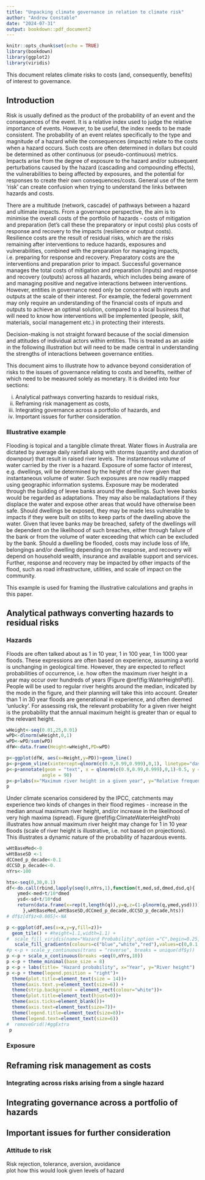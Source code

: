 ```yaml
---
title: "Unpacking climate governance in relation to climate risk"
author: "Andrew Constable"
date: "2024-07-31"
output: bookdown::pdf_document2
---
```


```r
knitr::opts_chunk$set(echo = TRUE)
library(bookdown)
library(ggplot2)
library(viridis)
```

This document relates climate risks to costs (and, consequently, benefits) of interest to governance. 

## Introduction  

Risk is usually defined as the product of the probability of an event and the consequences of the event.  It is a relative index used to judge the relative importance of events.  However, to be useful, the index needs to be made consistent.  The probability of an event relates specifically to the type and magnitude of a hazard while the consequences (impacts) relate to the costs when a hazard occurs.  Such costs are often determined in dollars but could be determined as other continuous (or pseudo-continuous) metrics.  Impacts arise from the degree of exposure to the hazard and/or subsequent perturbations caused by the hazard (cascading and compounding effects), the vulnerabilities to being affected by exposures, and the potential for responses to create their own consequences/costs.  General use of the term 'risk' can create confusion when trying to understand the links between hazards and costs. 
  
There are a multitude (network, cascade) of pathways between a hazard and ultimate impacts.  From a governance perspective, the aim is to minimise the overall costs of the portfolio of hazards - costs of mitigation and preparation (let's call these the preparatory or input costs) plus costs of response and recovery to the impacts (resilience or output costs).  Resilience costs are the result of residual risks, which are the risks remaining after interventions to reduce hazards, exposures and vulnerabilities, combined with the preparation for managing impacts, i.e. preparing for response and recovery. Preparatory costs are the interventions and preparation prior to impact.  Successful governance manages the total costs of mitigation and preparation (inputs) and response and recovery (outputs) across all hazards, which includes being aware of and managing positive and negative interactions between interventions.  However, entities in governance need only be concerned with inputs and outputs at the scale of their interest.  For example, the federal government may only require an understanding of the financial costs of inputs and outputs to achieve an optimal solution, compared to a local business that will need to know how interventions will be implemented (people, skill, materials, social management etc.) in protecting their interests.  
  
Decision-making is not straight forward because of the social dimension and attitudes of individual actors within entities.  This is treated as an aside in the following illustration but will need to be made central in understanding the strengths of interactions between governance entities.

This document aims to illustrate how to advance beyond consideration of risks to the issues of governance relating to costs and benefits, neither of which need to be measured solely as monetary.  It is divided into four sections:  
  
i) Analytical pathways converting hazards to residual risks,  
i) Reframing risk management as costs,    
i) Integrating governance across a portfolio of hazards, and  
i) Important issues for further consideration.  
  
### Illustrative example  
  
Flooding is topical and a tangible climate threat.  Water flows in Australia are dictated by average daily rainfall along with storms (quantity and duration of downpour) that result in raised river levels.  The instantenous volume of water carried by the river is a hazard.  Exposure of some factor of interest, e.g. dwellings, will be determined by the height of the river given that instantaneous volume of water.  Such exposures are now readily mapped using geographic information systems.  Exposure may be moderated through the building of levee banks around the dwellings.  Such levee banks would be regarded as adaptations.  They may also be maladaptations if they displace the water and expose other areas that would have otherwise been safe.  Should dwellings be exposed, they may be made less vulnerable to impacts if they were built on stilts to keep parts of the dwelling above the water.  Given that levee banks may be breached, safety of the dwellings will be dependent on the likelihood of such breaches, either through failure of the bank or from the volume of water exceeding that which can be excluded by the bank.
Should a dwelling be flooded, costs may include loss of life, belongings and/or dwelling depending on the response, and recovery will depend on household wealth, insurance and available support and services.  Further, response and recovery may be impacted by other impacts of the flood, such as road infrastructure, utilities, and scale of impact on the community.  
  
This example is used for framing the illustrative calculations and graphs in this paper.  
  
## Analytical pathways converting hazards to residual risks  
  
### Hazards  

Floods are often talked about as 1 in 10 year, 1 in 100 year, 1 in 1000 year floods.  These expressions are often based on experience, assuming a world is unchanging in geological time.  However, they are expected to reflect probabilities of occurrence, i.e. how often the maximum river height in a year may occur over hundreds of years (Figure \@ref(fig:WaterHeightPdf)).  People will be used to regular river heights around the median, indicated by the mode in the figure, and their planning will take this into account.  Greater than 1 in 30 year floods are generational in experience, and often deemed 'unlucky'.  For assessing risk, the relevant probability for a given river height is the probability that the annual maximum height is greater than or equal to the relevant height.  
 
  
```r
wHeight<-seq(0.01,25,0.01)
wPD<-dlnorm(wHeight,0,1)
wPD<-wPD/sum(wPD)
dfW<-data.frame(Height=wHeight,PD=wPD)

p<-ggplot(dfW, aes(x=Height,y=PD))+geom_line()
p<-p+geom_vline(xintercept=qlnorm(c(0.9,0.99,0.999),0,1), linetype="dashed", color="black", linewidth=0.5)
p<-p+annotate(geom = "text", x = qlnorm(c(0.9,0.99,0.999),0,1)-0.5, y = 0.005, label = c("1 in 10 years","1 in 100 years","1 in 1000 years"), color = "black",
             angle = 90)
p<-p+labs(x="Maximum river height in a given year", y="Relative frequency over years")
p
```
  
Under climate scenarios considered by the IPCC, catchments may experience two kinds of changes in their flood regimes - increase in the median annual maximum river height, and/or increase in the likelihood of very high maxima (spread). Figure \@ref(fig:ClimateWaterHeightProb) illustrates how annual maximum river height may change for 1 in 10 year floods (scale of river height is illustrative, i.e. not based on projections).  This illustrates a dynamic nature of the probability of hazardous events.  
  
```r
wHtBaseMed<-0
wHtBaseSD <-1
dCCmed_p_decade<-0.1
dCCSD_p_decade<-0.
nYrs<-100

hts<-seq(0,30,0.1)
df<-do.call(rbind,lapply(seq(0,nYrs,1),function(t,med,sd,dmed,dsd,q){
    ymed<-med+t/10*dmed
    ysd<-sd+t/10*dsd
    return(data.frame(x=rep(t,length(q)),y=q,z=(1-plnorm(q,ymed,ysd))))
      },wHtBaseMed,wHtBaseSD,dCCmed_p_decade,dCCSD_p_decade,hts))
# df$z[df$z<0.005]<-NA

p <-ggplot(df,aes(x=x,y=y,fill=z))+
  geom_tile() + #height=1.1,width=1.1) + 
#  scale_fill_viridis(name="Hazard Probability",option ="C",begin=0.25,end=0.75)
   scale_fill_gradientn(colours=c("blue","white","red"),values=c(0,0.1,1))
#p <-p + scale_y_continuous(trans = "reverse", breaks = unique(df$y))
p <-p + scale_x_continuous(breaks =seq(0,nYrs,10))
p <-p + theme_minimal(base_size = 8)
p <-p + labs(title= "Hazard probability", x="Year", y="River height")
p <-p + theme(legend.position = "right")+
  theme(plot.title=element_text(size = 14))+
  theme(axis.text.y=element_text(size=6)) +
  theme(strip.background = element_rect(colour="white"))+
  theme(plot.title=element_text(hjust=0))+
  theme(axis.ticks=element_blank())+
  theme(axis.text=element_text(size=7))+
  theme(legend.title=element_text(size=8))+
  theme(legend.text=element_text(size=6))
#  removeGrid()#ggExtra
 p
```
  
### Exposure    
  

    
## Reframing risk management as costs  
  
  
### Integrating across risks arising from a single hazard  
  
  
## Integrating governance across a portfolio of hazards  
  
## Important issues for further consideration  
  
### Attitude to risk  
  
Risk rejection, tolerance, aversion, avoidance  
plot how this would look given levels of hazard  

